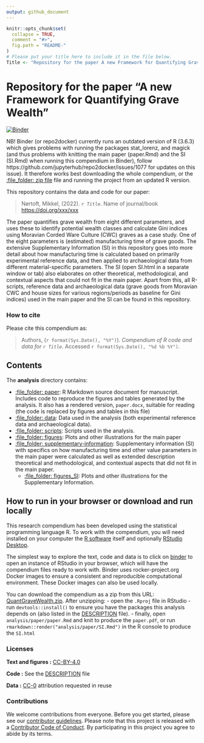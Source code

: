 ```yaml
---
output: github_document
---
```


<!-- README.md is generated from README.Rmd. Please edit that file -->

```r
knitr::opts_chunk$set(
  collapse = TRUE,
  comment = "#>",
  fig.path = "README-"
)
# Please put your title here to include it in the file below.
Title <- "Repository for the paper A new Framework for Quantifying Grave Wealth"
```

# Repository for the paper "A new Framework for Quantifying Grave Wealth"

[![Binder](https://mybinder.org/badge_logo.svg)](https://mybinder.org/v2/gh/mnortoft/QuantGraveWealth/master?urlpath=rstudio)

NB! Binder (or repo2docker) currently runs an outdated version of R (3.6.3) which gives problems with running the packages stat_lorenz, and magick (and thus problems with knitting the main paper (paper.Rmd) and the SI (SI.Rmd) when running this compendium in Binder), follow https://github.com/jupyterhub/repo2docker/issues/1077 for updates on this issue). 
It therefore works best downloading the whole compendium, or the [:file\_folder: zip file](/archive/QuantGraveWealth.zip) file and running the project from an updated R version. 

This repository contains the data and code for our paper:

> Nørtoft, Mikkel, (2022). _`r Title`_. Name of journal/book <https://doi.org/xxx/xxx>

The paper quantifies grave wealth from eight different parameters, and uses these to identify potential wealth classes and calculate Gini indices using Moravian Corded Ware Culture (CWC) graves as a case study. 
One of the eight parameters is (estimated) manufacturing time of grave goods. The extensive Supplementary Information (SI) in this repository goes into more detail about how manufacturing time is calculated based on primarily experimental reference data, and then applied to archaeological data from different material-specific parameters. The SI (open SI.html in a separate window or tab) also elaborates on other theoretical, methodological, and contextual aspects that could not fit in the main paper. 
Apart from this, all R-scripts, reference data and archaeological data (grave goods from Moravian CWC and house sizes for various regions/periods as baseline for Gini indices) used in the main paper and the SI can be found in this repository. 

### How to cite

Please cite this compendium as:

> Authors, (`r format(Sys.Date(), "%Y")`). _Compendium of R code and data for `r Title`_. Accessed `r format(Sys.Date(), "%d %b %Y")`. 

## Contents

The **analysis** directory contains:

  - [:file\_folder: paper](/analysis): R Markdown source document
    for manuscript. Includes code to reproduce the figures and tables
    generated by the analysis. It also has a rendered version,
    `paper.docx`, suitable for reading (the code is replaced by figures
    and tables in this file)
  - [:file\_folder: data](/analysis/data): Data used in the analysis (both experimental            reference data and archaeological data).
  - [:file\_folder: scripts](/analysis/scripts): Scripts used in the analysis.
  - [:file\_folder: figures](/analysis/figures): Plots and other
    illustrations for the main paper
  - [:file\_folder:
    supplementary-information](/analysis/paper/SI.html):
    Supplementary information (SI) with specifics on how manufacturing time and other value        parameters in the main paper were calculated as well as extended description theoretical       and methodological, and contextual aspects that did not fit in the main paper. 
    - [:file\_folder: figures_SI](/analysis/figures_SI): Plots and other
    illustrations for the Supplementary Information.

## How to run in your browser or download and run locally

This research compendium has been developed using the statistical programming
language R. To work with the compendium, you will need
installed on your computer the [R software](https://cloud.r-project.org/)
itself and optionally [RStudio Desktop](https://rstudio.com/products/rstudio/download/).

The simplest way to explore the text, code and data is to click on
[binder](https://mybinder.org/v2/gh/mnortoft/QuantGraveWealth/master?urlpath=rstudio)
to open an instance of RStudio in your browser, which will have the
compendium files ready to work with. Binder uses rocker-project.org
Docker images to ensure a consistent and reproducible computational
environment. These Docker images can also be used locally.

You can download the compendium as a zip from this URL:
[QuantGraveWealth.zip](/archive/QuantGraveWealth.zip). After unzipping:
- open the `.Rproj` file in RStudio
- run `devtools::install()` to ensure you have the packages this analysis depends on (also listed in the
[DESCRIPTION](/DESCRIPTION) file).
- finally, open `analysis/paper/paper.Rmd` and knit to produce the `paper.pdf`, or run `rmarkdown::render("analysis/paper/SI.Rmd")` in the R console to produce the `SI.html`

### Licenses

**Text and figures :**  [CC-BY-4.0](http://creativecommons.org/licenses/by/4.0/)

**Code :** See the [DESCRIPTION](DESCRIPTION) file

**Data :** [CC-0](http://creativecommons.org/publicdomain/zero/1.0/) attribution requested in reuse

### Contributions

We welcome contributions from everyone. Before you get started, please see our [contributor guidelines](CONTRIBUTING.md). Please note that this project is released with a [Contributor Code of Conduct](CONDUCT.md). By participating in this project you agree to abide by its terms.

